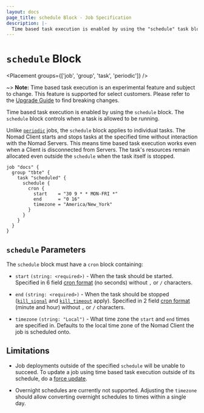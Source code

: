 ```yaml
---
layout: docs
page_title: schedule Block - Job Specification
description: |-
  Time based task execution is enabled by using the "schedule" task block.
---
```


# `schedule` Block

<EnterpriseAlert />

<Placement groups={['job', 'group', 'task', 'periodic']} />

~> **Note:** Time based task execution is an experimental feature and subject
to change. This feature is supported for select customers. Please refer to the
[Upgrade Guide][upgrade] to find breaking changes. 

Time based task execution is enabled by using the `schedule` block. The
`schedule` block controls when a task is allowed to be running.

Unlike [`periodic`][periodic] jobs, the `schedule` block applies to individual
tasks. The Nomad Client starts and stops tasks at the specified time without
interaction with the Nomad Servers. This means time based task execution works
even when a Client is disconnected from Servers. The task's resources remain
allocated even outside the `schedule` when the task itself is stopped.

```hcl
job "docs" {
  group "tbte" {
    task "scheduled" {
      schedule {
        cron {
          start    = "30 9 * * MON-FRI *"
          end      = "0 16"
          timezone = "America/New_York"
        }
      }
    }
  }
}
```

## `schedule` Parameters

The `schedule` block must have a `cron` block containing:

- `start` `(string: <required>)` - When the task should be started. Specified in 6 field
  [cron format][cron] (no seconds) without `,` or `/` characters.

- `end` `(string: <required>)` - When the task should be stopped
  ([`kill_signal`][kill_signal] and [`kill_timeout`][kill_timeout] apply).
  Specified in 2 field [cron format][cron] (minute and hour) without `,` or `/`
  characters.

- `timezone` `(string: "Local")` - What time zone the `start` and `end` times
  are specified in. Defaults to the local time zone of the Nomad Client the job
  is scheduled onto.

## Limitations

- Job deployments outside of the specified `schedule` will be unable to
  succeed. To update a job using time based task execution outside of its
  schedule, do a [force
  update](/nomad/docs/job-specification/update#max_parallel-0).

- Overnight schedules are currently not supported. Adjusting the `timezone`
  should allow converting overnight schedules to times within a single day.

[periodic]: /nomad/docs/job-specification/periodic
[kill_signal]: /nomad/docs/job-specification/task#kill_signal
[kill_timeout]: /nomad/docs/job-specification/task#kill_timeout
[cron]: https://github.com/hashicorp/cronexpr#implementation 'List of cron expressions'
[upgrade]: /nomad/docs/upgrade/upgrade-specific
